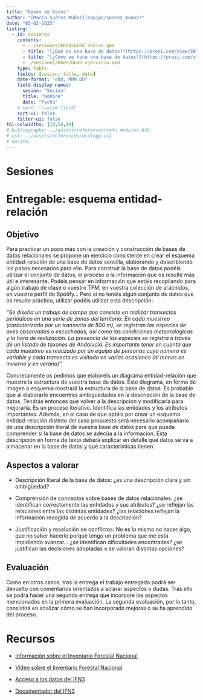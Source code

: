 ```yaml
---
title: "Bases de Datos"
author: "[María Suárez-Muñoz](equipo/suarez_munoz)"
date: "03-02-2025"
listing:
  - id: sesiones
    contents:
      - ../sesiones/bbdd/bbdd_sesion.qmd
      - title: "[¿Qué es una base de datos?](https://prezi.com/view/SNTReihW7NEUL99ZUVte/)" 
      - title: "[¿Cómo se hace una base de datos?](https://prezi.com/view/puAicrkDBdIEcr864RQg/)" 
      - ./sesiones/bbdd/bbdd_ejercicio.qmd
    type: table
    fields: [sesion, title, date]
    date-format: "ddd, MMM DD"
    field-display-names:
      sesion: "Sesión"
      title: "Nombre"
      date: "Fecha"
    # sort: "custom-field"
    sort-ui: false
    filter-ui: false
tbl-colwidths: [10,50,40]
# bibliography: ../assets/references/refs_modulos.bib
# csl: ../assets/references/ecology.csl
# nocite:
---
```


# Sesiones

::: {#sesiones}
:::

# Entregable: esquema entidad-relación

## Objetivo

Para practicar un poco más con la creación y construcción de bases de datos relacionales se propone un ejercicio consistente en crear el esquema entidad-relación de una base de datos sencilla, elaborando y describiendo los pasos necesarios para ello. Para construir la base de datos podéis utilizar el conjunto de datos, el proceso o la información que os resulte más útil e interesante. Podéis pensar en información que estáis recopilando para algún trabajo de clase o vuestro TFM, en vuestra colección de arácnidos, en vuestro perfil de Spotify... Pero si no tenéis algún conjunto de datos que os resulte práctico, utilizar podéis utilizar esta descripción:

*"Se diseña un trabajo de campo que consiste en realizar transectos periódicos en una serie de zonas del territorio. En cada muestreo (caracterizado por un transecto de 500 m), se registran las especies de aves observadas o escuchadas, así como las condiciones meteorológicas y la hora de realización. La presencia de las especies se registra a través de un listado de taxones de Andalucía. Es importante tener en cuenta que cada muestreo es realizado por un equipo de personas cuyo número es variable y cada transecto es visitado en varias ocasiones (al menos en invierno y en verano)".*

Concretamente os pedimos que elaboréis un diagrama entidad-relación que muestre la estructura de vuestra base de datos. Este diagrama, en forma de imagen o esquema mostrará la estructura de la base de datos. Es probable que al elaborarlo encuentres ambigüedades en la descripción de la base de datos. Tendrás entonces que volver a la descripción y modificarla para mejorarla. Es un proceso iterativo. Identifica las entidades y los atributos importantes. Además, en el caso de que optéis por crear un esquema entidad-relación distinto del caso propuesto será necesario acompañarlo de una descripción literal de vuestra base de datos para que pueda comprender si la base de datos se adecúa a la información. Esta descripción en forma de texto deberá explicar en detalle qué datos se va a almacenar en la base de datos y qué características tienen. 

## Aspectos a valorar

-   Descripción literal de la base de datos: ¿es una descripción clara y sin ambigüedad? 

-   Comprensión de conceptos sobre bases de datos relacionales: ¿se identifican correctamente las entidades y sus atributos? ¿se reflejan las relaciones entre las distintas entidades? ¿las relaciones reflejan la información recogida de acuerdo a la descripción?

-   Justificación y resolución de conflictos: No es lo mismo no hacer algo, que no saber hacerlo porque tengo un problema que me está impidiendo avanzar... ¿se identifican dificultades encontradas? ¿se justifican las decisiones adoptadas o se valoran distintas opciones?

## Evaluación

Como en otros casos, tras la entrega el trabajo entregado podrá ser devuelto con comentarios orientados a aclarar aspectos o dudas. Tras ello se podrá hacer una segunda entrega que incorpore los aspectos mencionados en la primera evaluación. La segunda evaluación, por lo tanto, consistirá en analizar cómo se han incorporado mejoras o se ha aprendido del proceso.

# Recursos

-   [Información sobre el Inventario Forestal Nacional](https://www.miteco.gob.es/es/biodiversidad/temas/inventarios-nacionales/inventario-forestal-nacional/index_historia_inventario_forestal_espana.html)

-   [Vídeo sobre el Inventario Forestal Nacional](https://www.youtube.com/watch?v=UvPNJQDCUVk&list=PLEuHpCZXt_Al8p6d58pQlNwpoG_iTQ9eh&index=2)

-   [Acceso a los datos del IFN3](https://www.miteco.gob.es/es/biodiversidad/servicios/banco-datos-naturaleza/informacion-disponible/ifn3.html)

- [Documentador del IFN3](../sesiones/bbdd/material/documentador_bdcampo_ifn3_tcm34-282240.pdf)

